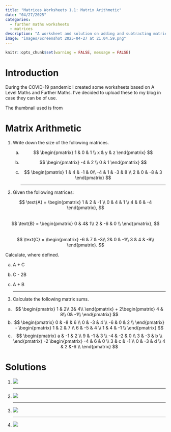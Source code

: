 ```yaml
---
title: "Matrices Worksheets 1.1: Matrix Arithmetic"
date: "04/27/2025"
categories:
  - further maths worksheets
  - matrices
description: "A worksheet and solution on adding and subtracting matrices."
image: "images/Screenshot 2025-04-27 at 21.04.59.png"
---
```


```r
knitr::opts_chunk$set(warning = FALSE, message = FALSE)
```

# Introduction

During the COVID-19 pandemic I created some worksheets based on A Level Maths and Further Maths. I've decided to upload these to my blog in case they can be of use.

The thumbnail used is from

# Matrix Arithmetic

1.  Write down the size of the following matrices.

    a.  $$
        \begin{pmatrix}
        1 & 0 & 1 \\
        x & y & z
        \end{pmatrix}
        $$

    b.  $$
        \begin{pmatrix}
        -4 & 2 \\
        0 & 1
        \end{pmatrix}
        $$

    c.  $$
        \begin{pmatrix}
        1 & 4 & -1 & 0\\
        -4 & 1 & -3 & 8 \\
        2 & 0 & -8 & 3
        \end{pmatrix}
        $$

        ------------------------------------------------------------------------

2.  Given the following matrices:

$$
  \text{A} = \begin{pmatrix}
                1 & 2 & -1 \\
                0 & 4 & 1 \\
                4 & 6 & -4
            \end{pmatrix},
  $$\
$$ 
\text{B} = \begin{pmatrix}
                0 & 4& 1\\
                2 & -6 & 0 \\
            \end{pmatrix},
  $$\
$$
  \text{C} = \begin{pmatrix}
                -6 & 7 & -3\\
                2& 0 & -1\\
                3 & 4 & -9\\
            \end{pmatrix}.
  $$

Calculate, where defined.

a.  A + C

b.  C - 2B

c.  A + B

    ------------------------------------------------------------------------

<!-- -->

3.  Calculate the following matrix sums.

<!-- -->

a.  $$ 
    \begin{pmatrix}
               1 & 2\\
               3& 4\\
               \end{pmatrix} + 2\begin{pmatrix}
               4 & 8\\
               0& -1\\
               \end{pmatrix}
      $$
b.  $$ 
    \begin{pmatrix}
               0 & -8 & 6 \\
               0 & -3 & 4 \\
               -6 & 0 & 2 \\
               \end{pmatrix} - \begin{pmatrix}
               1 & 2 & 7 \\
               6 & -5 & 4 \\
               1 & 4 & -1 \\
               \end{pmatrix}
      $$
c.  $$ 
    \begin{pmatrix}
               a & -1 & 2 \\
               9 & -1 & 3 \\
               -4 & -2 & 0 \\
               3 & -3 & b \\
               \end{pmatrix} -2 \begin{pmatrix}
               -4 & 6 & 0 \\
               3 & c & -1 \\
               0 & -3 & d \\
               4 & 2 &-6 \\
               \end{pmatrix}
      $$

# Solutions

1.  ![](images/Screenshot%202025-04-27%20at%2020.41.34.png)

    ------------------------------------------------------------------------

2.  ![](images/Screenshot%202025-04-27%20at%2020.42.52.png)

    ------------------------------------------------------------------------

3.  ![](images/Screenshot%202025-04-27%20at%2020.43.41.png)

    ------------------------------------------------------------------------

4.  ![](images/Screenshot%202025-04-27%20at%2020.44.42.png)
